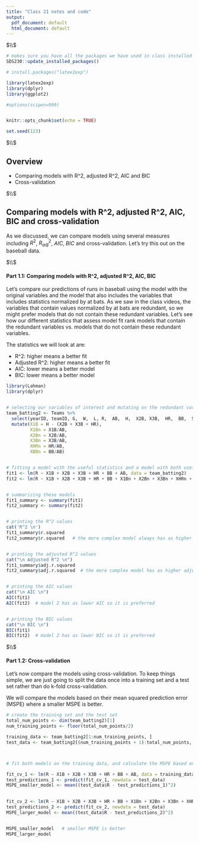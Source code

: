 ```yaml
---
title: "Class 21 notes and code"
output:
  pdf_document: default
  html_document: default
---
```






$\\$



<!--  Please run the code in the  R chunk below once. This will install some packages and download data and images needed for these exercises.  -->

```r

# makes sure you have all the packages we have used in class installed
SDS230::update_installed_packages()


```




```r

# install.packages("latex2exp")

library(latex2exp)
library(dplyr)
library(ggplot2)

#options(scipen=999)


knitr::opts_chunk$set(echo = TRUE)

set.seed(123)

```



$\\$




## Overview

 * Comparing models with R^2, adjusted R^2, AIC and BIC
 * Cross-validation



$\\$





## Comparing models with R^2, adjusted R^2, AIC, BIC and cross-validation


As we discussed, we can compare models using several measures including $R^2$, $R^2_{adj}$, $AIC$, $BIC$ and cross-validation. Let's try this out on the baseball data.




$\\$





#### Part 1.1: Comparing models with R^2, adjusted R^2, AIC, BIC


Let's compare our predictions of runs in baseball using the model with the original variables and the model that also includes the variables that includes statistics normalized by at bats. As we saw in the class videos, the variables that contain values normalized by at bats are redundant, so we might prefer models that do not contain these redundant variables. Let's see how our different statistics that assess model fit rank models that contain the redundant variables vs. models that do not contain these redundant variables.

The statistics we will look at are: 

 * R^2: higher means a better fit
 * Adjusted R^2: higher means a better fit
 * AIC: lower means a better model
 * BIC: lower means a better model


```r


library(Lahman)
library(dplyr)


# selecting our variables of interest and mutating on the redundant variables
team_batting2 <- Teams %>%
  select(yearID, teamID, G,  W,  L, R,  AB,  H,  X2B, X3B,  HR,  BB,  SO, SB, CS,  HBP, SF) %>%
  mutate(X1B = H - (X2B + X3B + HR),    
         X1Bn = X1B/AB, 
         X2Bn = X2B/AB, 
         X3Bn = X3B/AB, 
         XHRn = HR/AB, 
         XBBn = BB/AB)                        


# fitting a model with the useful statistics and a model with both useful and redundant statistics
fit1 <- lm(R ~ X1B + X2B + X3B + HR + BB + AB, data = team_batting2)
fit2 <- lm(R ~ X1B + X2B + X3B + HR + BB + X1Bn + X2Bn + X3Bn + XHRn + XBBn, data = team_batting2)


# summarizing these models
fit1_summary <- summary(fit1)
fit2_summary <- summary(fit2)


# printing the R^2 values
cat('R^2 \n')
fit1_summary$r.squared
fit2_summary$r.squared   # the more complex model always has as higher R^2


# printing the adjusted R^2 values
cat("\n Adjusted R^2 \n")
fit1_summary$adj.r.squared
fit2_summary$adj.r.squared  # the more complex model has as higher adjusted R^2


# printing the AIC values
cat("\n AIC \n")
AIC(fit1)
AIC(fit2)  # model 2 has as lower AIC so it is preferred


# printing the BIC values
cat("\n BIC \n")
BIC(fit1)
BIC(fit2)  # model 2 has as lower BIC so it is preferred


```






$\\$







#### Part 1.2: Cross-validation


Let's now compare the models using cross-validation. To keep things simple, we are just going to split the data once into a training set and a test set rather than do k-fold cross-validation. 

We will compare the models based on their mean squared prediction error (MSPE) where a smaller MSPE is better. 



```r


# create the training set and the test set
total_num_points <- dim(team_batting2)[1]
num_training_points <- floor(total_num_points/2)

training_data <- team_batting2[1:num_training_points, ]
test_data <- team_batting2[(num_training_points + 1):total_num_points, ]



# fit both models on the training data, and calculate the MSPE based on thier predictions on the test set

fit_cv_1 <- lm(R ~ X1B + X2B + X3B + HR + BB + AB, data = training_data)
test_predictions_1 <- predict(fit_cv_1, newdata = test_data)
MSPE_smaller_model <- mean((test_data$R - test_predictions_1)^2)
  

fit_cv_2 <- lm(R ~ X1B + X2B + X3B + HR + BB + X1Bn + X2Bn + X3Bn + XHRn + XBBn, data = training_data)
test_predictions_2 <- predict(fit_cv_2, newdata = test_data)
MSPE_larger_model <- mean((test_data$R - test_predictions_2)^2)


MSPE_smaller_model   # smaller MSPE is better
MSPE_larger_model



```






